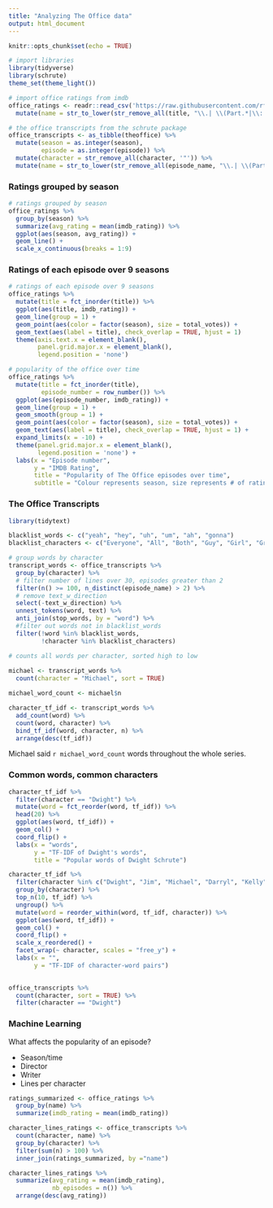 ```yaml
---
title: "Analyzing The Office data"
output: html_document
---
```


```r
knitr::opts_chunk$set(echo = TRUE)
```

```r

# import libraries
library(tidyverse)
library(schrute)
theme_set(theme_light())

# import office ratings from imdb
office_ratings <- readr::read_csv('https://raw.githubusercontent.com/rfordatascience/tidytuesday/master/data/2020/2020-03-17/office_ratings.csv') %>%
  mutate(name = str_to_lower(str_remove_all(title, "\\.| \\(Part.*|\\: Part.*")))

# the office transcripts from the schrute package
office_transcripts <- as_tibble(theoffice) %>%
  mutate(season = as.integer(season),
         episode = as.integer(episode)) %>%
  mutate(character = str_remove_all(character, '"')) %>%
  mutate(name = str_to_lower(str_remove_all(episode_name, "\\.| \\(Part.*")))
```
### Ratings grouped by season
```r
# ratings grouped by season
office_ratings %>%
  group_by(season) %>%
  summarize(avg_rating = mean(imdb_rating)) %>%
  ggplot(aes(season, avg_rating)) +
  geom_line() +
  scale_x_continuous(breaks = 1:9)

```

### Ratings of each episode over 9 seasons
```r

# ratings of each episode over 9 seasons
office_ratings %>%
  mutate(title = fct_inorder(title)) %>%
  ggplot(aes(title, imdb_rating)) + 
  geom_line(group = 1) +
  geom_point(aes(color = factor(season), size = total_votes)) +
  geom_text(aes(label = title), check_overlap = TRUE, hjust = 1)
  theme(axis.text.x = element_blank(),
        panel.grid.major.x = element_blank(),
        legend.position = 'none')
```

```r
# popularity of the office over time
office_ratings %>%
  mutate(title = fct_inorder(title),
         episode_number = row_number()) %>%
  ggplot(aes(episode_number, imdb_rating)) + 
  geom_line(group = 1) +
  geom_smooth(group = 1) +
  geom_point(aes(color = factor(season), size = total_votes)) +
  geom_text(aes(label = title), check_overlap = TRUE, hjust = 1) +
  expand_limits(x = -10) +
  theme(panel.grid.major.x = element_blank(),
        legend.position = 'none') +
  labs(x = "Episode number",
       y = "IMDB Rating",
       title = "Popularity of The Office episodes over time",
       subtitle = "Colour represents season, size represents # of ratings")
```
### The Office Transcripts

```r
library(tidytext)

blacklist_words <- c("yeah", "hey", "uh", "um", "ah", "gonna")
blacklist_characters <- c("Everyone", "All", "Both", "Guy", "Girl", "Group")

# group words by character
transcript_words <- office_transcripts %>%
  group_by(character) %>%
  # filter number of lines over 30, episodes greater than 2
  filter(n() >= 100, n_distinct(episode_name) > 2) %>%
  # remove text_w_direction
  select(-text_w_direction) %>%
  unnest_tokens(word, text) %>%
  anti_join(stop_words, by = "word") %>%
  #filter out words not in blacklist_words
  filter(!word %in% blacklist_words,
         !character %in% blacklist_characters)

# counts all words per character, sorted high to low
 
michael <- transcript_words %>%
  count(character = "Michael", sort = TRUE)

michael_word_count <- michael$n

character_tf_idf <- transcript_words %>%
  add_count(word) %>%
  count(word, character) %>%
  bind_tf_idf(word, character, n) %>%
  arrange(desc(tf_idf))


```
Michael said `r michael_word_count` words throughout the whole series.

### Common words, common characters

```r
character_tf_idf %>%
  filter(character == "Dwight") %>%
  mutate(word = fct_reorder(word, tf_idf)) %>%
  head(20) %>%
  ggplot(aes(word, tf_idf)) +
  geom_col() + 
  coord_flip() +
  labs(x = "words",
       y = "TF-IDF of Dwight's words",
       title = "Popular words of Dwight Schrute")

character_tf_idf %>%
  filter(character %in% c("Dwight", "Jim", "Michael", "Darryl", "Kelly", "Ryan")) %>%
  group_by(character) %>%
  top_n(10, tf_idf) %>%
  ungroup() %>%
  mutate(word = reorder_within(word, tf_idf, character)) %>%
  ggplot(aes(word, tf_idf)) +
  geom_col() + 
  coord_flip() + 
  scale_x_reordered() +
  facet_wrap(~ character, scales = "free_y") +
  labs(x = "",
       y = "TF-IDF of character-word pairs")
  
```
```r
office_transcripts %>%
  count(character, sort = TRUE) %>%
  filter(character == "Dwight")

```

### Machine Learning

What affects the popularity of an episode?

- Season/time
- Director
- Writer
- Lines per character

```r
ratings_summarized <- office_ratings %>%
  group_by(name) %>%
  summarize(imdb_rating = mean(imdb_rating))

character_lines_ratings <- office_transcripts %>%
  count(character, name) %>%
  group_by(character) %>%
  filter(sum(n) > 100) %>%
  inner_join(ratings_summarized, by ="name")

character_lines_ratings %>%
  summarize(avg_rating = mean(imdb_rating),
            nb_episodes = n()) %>%
  arrange(desc(avg_rating))
```

